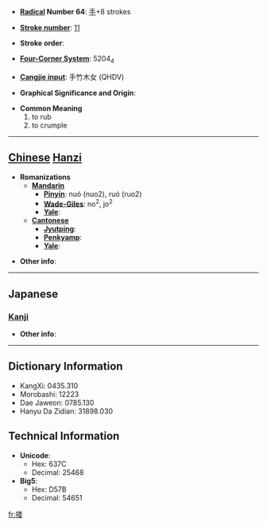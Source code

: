 * '''[[Wiktionary:Chinese radical index| Radical]] Number 64''': [[Wiktionary:Chinese radical index 手|手]]+8 strokes

* '''[[Wiktionary:Chinese total strokes index|Stroke number]]''': [[Wiktionary:Chinese total strokes index 11|11]]

* '''Stroke order''': 

* '''[[Wiktionary:Chinese four corner index|Four-Corner System]]''': 5204<sub>4</sub>

* '''[[Wiktionary:Chinese Cangjie index|Cangjie input]]''': 手竹木女 (QHDV)

* '''Graphical Significance and Origin''': 

* '''Common Meaning'''
*#to rub
*# to crumple


----

== [[Chinese]] [[Hanzi]] ==

* '''Romanizations'''
** '''[[Mandarin]]'''
*** '''[[Pinyin]]''': nuó (nuo2), ruó (ruo2)
*** '''[[Wade-Giles]]''': no<sup>2</sup>, jo<sup>2</sup>
*** '''[[Yale]]''': 
** '''[[Cantonese]]'''
*** '''[[Jyutping]]''':
*** '''[[Penkyamp]]''': 
*** '''[[Yale]]''': 

* '''Other info''': 

----

==Japanese==
===[[Kanji]]===
{{kanji|on readings=[[だ]] (da), [[な]] (na), [[だい]] (dai), [[ない]] (nai)|kun readings=[[おす]] (osu)}}

* '''Other info''':  

----

== Dictionary Information ==

* KangXi: 0435.310
* Morobashi: 12223
* Dae Jaweon: 0785.130
* Hanyu Da Zidian: 31898.030

== Technical Information ==

* '''Unicode''':
** Hex: 637C
** Decimal: 25468
* '''Big5''':
** Hex: D57B
** Decimal: 54651

[[fr:捼]]